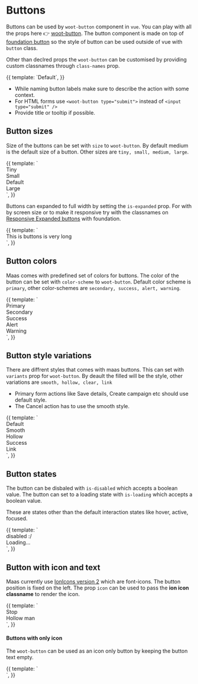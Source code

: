 

<Meta title="Styleguide/Buttons" />

# Buttons

Buttons can be used by `woot-button` component in `vue`. You can play with all the props here 👉 [woot-button](/story/components-button--primary). The button component is made on top of [foundation button](https://get.foundation/sites/docs/button.html)
so the style of button can be used outside of vue with `button` class.

Other than declred props the `woot-button` can be customised by providing custom classnames through `class-names` prop.

<Story name="default">
  {{
    template: `<woot-button size="" title="Press me">Default</woot-button>`,
  }}
</Story>

- While naming button labels make sure to describe the action with some context.
- For HTML forms use `<woot-button type="submit">` instead of `<input type="submit" />`
- Provide title or tooltip if possible.

## Button sizes

Size of the buttons can be set with `size` to `woot-button`. By default medium is the default size of a button. Other sizes are `tiny, small, medium, large`.

<Canvas>
  <Story name="sizes">
    {{
      template: `<div class="row">
          <div class="margin-horizontal-2">
              <woot-button size="tiny">Tiny</woot-button> 
          </div>
          <div class="margin-horizontal-2">
              <woot-button size="small">Small</woot-button> 
          </div>
          <div class="margin-horizontal-2">
              <woot-button size="">Default</woot-button> 
          </div>
          <div class="margin-horizontal-2">
              <woot-button size="large">Large</woot-button> 
          </div>
        </div>`,
    }}
  </Story>
</Canvas>

Buttons can expanded to full width by setting the `is-expanded` prop. For with by screen size or to make it responsive try with the classnames on
[Responsive Expanded buttons](https://get.foundation/sites/docs/button.html#responsive-expanded-buttons) with foundation.

<Canvas>
  <Story name="expanded">
    {{
      template: `<div class="row">
          <div class="columns">
              <woot-button size="large" is-expanded title="Micheal Scott said the rest">This is buttons is very long</woot-button> 
          </div>
        </div>`,
    }}
  </Story>
</Canvas>

## Button colors

Maas comes with predefined set of colors for buttons. The color of the button can be set with `color-scheme` to `woot-button`.
Default color scheme is `primary`, other color-schemes are `secondary, success, alert, warning`.

<Canvas>
  <Story name="colors">
    {{
      template: `<div class="row">
          <div class="margin-horizontal-2">
              <woot-button >Primary</woot-button> 
          </div>
          <div class="margin-horizontal-2">
              <woot-button color-scheme="secondary">Secondary</woot-button> 
          </div>
          <div class="margin-horizontal-2">
              <woot-button color-scheme="success">Success</woot-button> 
          </div>
          <div class="margin-horizontal-2">
              <woot-button color-scheme="alert">Alert</woot-button> 
          </div>
          <div class="margin-horizontal-2">
              <woot-button color-scheme="warning">Warning</woot-button> 
          </div>
        </div>`,
    }}
  </Story>
</Canvas>

## Button style variations

There are diffrent styles that comes with maas buttons. This can set with `variants` prop for `woot-button`. By deault the filled will be the style, other variations are `smooth, hollow, clear, link`

- Primary form actions like Save details, Create campaign etc should use default style.
- The Cancel action has to use the smooth style.

<Canvas>
  <Story name="variants">
    {{
      template: `<div class="row">
          <div class="margin-horizontal-2">
              <woot-button >Default</woot-button> 
          </div>
          <div class="margin-horizontal-2">
              <woot-button variant="smooth" color-scheme="alert">Smooth</woot-button> 
          </div>
          <div class="margin-horizontal-2">
              <woot-button color-scheme="secondary" variant="hollow">Hollow</woot-button> 
          </div>
          <div class="margin-horizontal-2">
              <woot-button color-scheme="success" variant="clear">Success</woot-button> 
          </div>
          <div class="margin-horizontal-2">
              <woot-button color-scheme="alert" variant="link">Link</woot-button> 
          </div>
        </div>`,
    }}
  </Story>
</Canvas>

## Button states

The button can be disbaled with `is-disabled` which accepts a boolean value. The button can set to a loading state with `is-loading` which accepts a boolean value.

These are states other than the default interaction states like hover, active, focused.

<Canvas>
  <Story name="states">
    {{
      template: `<div class="row">
          <div class="margin-horizontal-2">
              <woot-button color-scheme="alert" is-disabled>disabled :/</woot-button> 
          </div>
          <div class="margin-horizontal-2">
              <woot-button variant="smooth" color-scheme="primary" is-loading>Loading...</woot-button> 
          </div>
        </div>`,
    }}
  </Story>
</Canvas>

## Button with icon and text

Maas currently use [IonIcons version 2](https://ionic.io/ionicons/v2) which are font-icons. The button position is fixed on the left.
The prop `icon` can be used to pass the **ion icon classname** to render the icon.

<Canvas>
  <Story name="icons">
    {{
      template: `<div class="row">
          <div class="margin-horizontal-2">
              <woot-button color-scheme="alert" icon="ion-stop">Stop</woot-button> 
          </div>
          <div class="margin-horizontal-2">
              <woot-button icon="ion-person" variant="hollow">Hollow man</woot-button>
          </div>
        </div>`,
    }}
  </Story>
</Canvas>

#### Buttons with only icon

The `woot-button` can be used as an icon only button by keeping the button text empty.

<Canvas>
  <Story name="icononly">
    {{
      template: `<div class="row">
          <div class="margin-horizontal-2">
              <woot-button color-scheme="success" icon="ion-plus" size="tiny"></woot-button> 
          </div>
          <div class="margin-horizontal-2">
              <woot-button color-scheme="secondary" icon="ion-plus" size="small" variant="smooth"></woot-button>
          </div>
          <div class="margin-horizontal-2">
              <woot-button icon="ion-plus" variant="hollow"></woot-button>
          </div>
        </div>`,
    }}
  </Story>
</Canvas>

